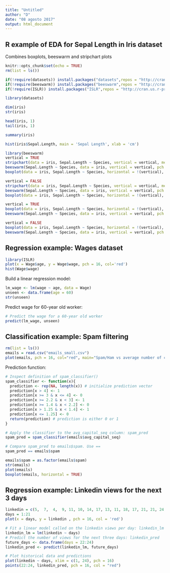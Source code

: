 ---
title: "Untitled"
author: "D"
date: "08 agosto 2017"
output: html_document
---


## R example of EDA for Sepal Length in Iris dataset

Combines boxplots, beeswarm and stripchart plots

```{r setup, include=FALSE}
knitr::opts_chunk$set(echo = TRUE)
rm(list = ls())

if(!require(datasets)) install.packages("datasets",repos = "http://cran.us.r-project.org")
if(!require(beeswarm)) install.packages("beeswarm",repos = "http://cran.us.r-project.org")
if(!require(ISLR)) install.packages("ISLR",repos = "http://cran.us.r-project.org")

```

```{r}
library(datasets)

dim(iris)
str(iris)

head(iris, 1)
tail(iris, 1)

summary(iris)

hist(iris$Sepal.Length, main = 'Sepal Length', xlab = 'cm')

library(beeswarm)
vertical = TRUE
stripchart(data = iris, Sepal.Length ~ Species, vertical = vertical, method = 'jitter', jitter = 0.2, cex = 1, pch = 16, col = rainbow(8), main = 'Sepal.Length vs Species\nstripchart', ylab = 'cm')
beeswarm(Sepal.Length ~ Species, data = iris, vertical = vertical, pch = 16, col = rainbow(8), main = 'Sepal.Length vs Species\nbeeswarm', ylab = 'cm')
boxplot(data = iris, Sepal.Length ~ Species, horizontal = !(vertical), main = 'Sepal.Length vs Species\nbeeswarm', ylab = 'cm')

vertical = FALSE
stripchart(data = iris, Sepal.Length ~ Species, vertical = vertical, method = 'jitter', jitter = 0.2, cex = 1, pch = 16, col = rainbow(8), main = 'Sepal.Length vs Species\nstripchart', xlab = 'cm')
beeswarm(Sepal.Length ~ Species, data = iris, vertical = vertical, pch = 16, col = rainbow(8), main = 'Sepal.Length vs Species\nbeeswarm', xlab = 'cm')
boxplot(data = iris, Sepal.Length ~ Species, horizontal = !(vertical), main = 'Sepal.Length vs Species\nbeeswarm', xlab = 'cm')

```

```{r}
vertical = TRUE
boxplot(data = iris, Sepal.Length ~ Species, horizontal = !(vertical), main = 'Sepal.Length vs Species\nbeeswarm', ylab = 'cm', outline = FALSE)
beeswarm(Sepal.Length ~ Species, data = iris, vertical = vertical, pch = 16, col = rainbow(8), main = 'Sepal.Length vs Species\nbeeswarm', ylab = 'cm', add = TRUE)

```

```{r}
vertical = FALSE
boxplot(data = iris, Sepal.Length ~ Species, horizontal = !(vertical), main = 'Sepal.Length vs Species\nbeeswarm', ylab = 'cm', outline = FALSE)
beeswarm(Sepal.Length ~ Species, data = iris, vertical = vertical, pch = 16, col = rainbow(8), main = 'Sepal.Length vs Species\nbeeswarm', ylab = 'cm', add = TRUE)

```

## Regression example: Wages dataset

```{r}
library(ISLR)
plot(x = Wage$age, y = Wage$wage, pch = 16, col='red')
hist(Wage$wage)
```

Build a linear regression model:
```{r}
lm_wage <- lm(wage ~ age, data = Wage)
unseen <- data.frame(age = 60)
str(unseen)
```
Predict wage for 60-year old worker:
```{r}
# Predict the wage for a 60-year old worker
predict(lm_wage, unseen)
```

## Classification example: Spam filtering

```{r}
rm(list = ls())
emails = read.csv("emails_small.csv")
plot(emails, pch = 16, col="red", main="Spam/Ham vs average number of capital letters")
```

Prediction function:
```{r}
# Inspect definition of spam_classifier()
spam_classifier <- function(x){
  prediction <- rep(NA, length(x)) # initialize prediction vector
  prediction[x > 4] <- 1
  prediction[x >= 3 & x <= 4] <- 0
  prediction[x >= 2.2 & x < 3] <- 1
  prediction[x >= 1.4 & x < 2.2] <- 0
  prediction[x > 1.25 & x < 1.4] <- 1
  prediction[x <= 1.25] <- 0
  return(prediction) # prediction is either 0 or 1
}
```

```{r}
# Apply the classifier to the avg_capital_seq column: spam_pred
spam_pred = spam_classifier(emails$avg_capital_seq)

# Compare spam_pred to emails$spam. Use ==
spam_pred == emails$spam
```

```{r}
emails$spam = as.factor(emails$spam)
str(emails)
plot(emails)
boxplot(emails, horizontal = TRUE)
```

## Regression example: Linkedin views for the next 3 days
```{r}
linkedin = c(5,  7,  4,  9, 11, 10, 14, 17, 13, 11, 18, 17, 21, 21, 24, 23, 28, 35, 21, 27, 23)
days = 1:21
plot(x = days, y = linkedin , pch = 16, col = 'red')

# Fit a linear model called on the linkedin views per day: linkedin_lm
linkedin_lm = lm(linkedin ~ days)
# Predict the number of views for the next three days: linkedin_pred
future_days <- data.frame(days = 22:24)
linkedin_pred <- predict(linkedin_lm, future_days)

# Plot historical data and predictions
plot(linkedin ~ days, xlim = c(1, 24), pch = 16)
points(22:24, linkedin_pred, pch = 16, col = "red")
```

